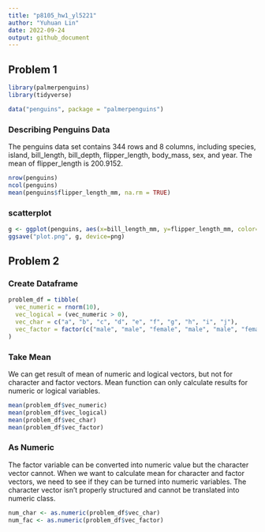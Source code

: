 ```yaml
---
title: "p8105_hw1_yl5221"
author: "Yuhuan Lin"
date: 2022-09-24
output: github_document
---
```


## Problem 1
```r
library(palmerpenguins)
library(tidyverse)
```

```r
data("penguins", package = "palmerpenguins")
```

### Describing Penguins Data
The penguins data set contains 344 rows and 8 columns, including species, island, bill_length, bill_depth, flipper_length, body_mass, sex, and year. The mean of flipper_length is 200.9152.
```r
nrow(penguins)
ncol(penguins)
mean(penguins$flipper_length_mm, na.rm = TRUE)
```

### scatterplot 
```r
g <- ggplot(penguins, aes(x=bill_length_mm, y=flipper_length_mm, color=species)) + geom_point()
ggsave("plot.png", g, device=png)
```


## Problem 2

### Create Dataframe
```r
problem_df = tibble(
  vec_numeric = rnorm(10),
  vec_logical = (vec_numeric > 0),
  vec_char = c("a", "b", "c", "d", "e", "f", "g", "h", "i", "j"),
  vec_factor = factor(c("male", "male", "female", "male", "male", "female", "female", "male", "female", "male"))
)
```

### Take Mean
We can get result of mean of numeric and logical vectors, but not for character and factor vectors. Mean function can only calculate results for numeric or logical variables.
```r
mean(problem_df$vec_numeric)
mean(problem_df$vec_logical)
mean(problem_df$vec_char)
mean(problem_df$vec_factor)
```

### As Numeric
The factor variable can be converted into numeric value but the character vector cannot. When we want to calculate mean for character and factor vectors, we need to see if they can be turned into numeric variables. The character vector isn't properly structured and cannot be translated into numeric class.
```r
num_char <- as.numeric(problem_df$vec_char)
num_fac <- as.numeric(problem_df$vec_factor)
```

